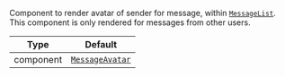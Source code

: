Component to render avatar of sender for message, within [`MessageList`](../../../../ui-components/message_list.mdx). This component is only rendered for messages from other users.

| Type      | Default                                                         |
| --------- | --------------------------------------------------------------- |
| component | [`MessageAvatar`](../../../../ui-components/message_avatar.mdx) |
